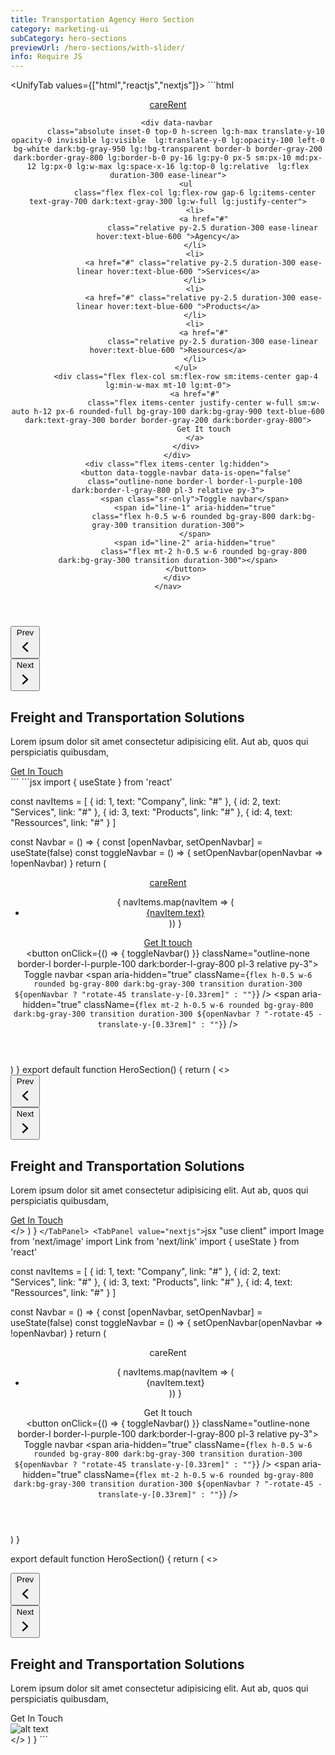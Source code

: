 ```yaml
---
title: Transportation Agency Hero Section
category: marketing-ui
subCategory: hero-sections
previewUrl: /hero-sections/with-slider/
info: Require JS
---
```


<UnifyTab values={["html","reactjs","nextjs"]}>
    <TabPanel value="html">
    ```html
<!-- 
    Add Styles
    button[data-toggle-navbar][data-is-open="true"] #line-1 {
        transform: rotate(45deg) translateY(0.38rem);
    }

    button[data-toggle-navbar][data-is-open="true"] #line-2 {
        transform: rotate(-45deg) translateY(-0.38rem);
    }
-->
<header
    class="sticky left-0 top-0 w-full flex items-center h-20 z-50 bg-white dark:bg-gray-950 bg-opacity-90 backdrop-filter backdrop-blur-xl">
    <nav
        class="relative mx-auto lg:max-w-7xl w-full px-5 sm:px-10 md:px-12 lg:px-5 flex gap-x-5 justify-between items-center">
        <div class="flex items-center min-w-max">
            <a href="#" class="font-semibold flex items-center gap-x-2">
                <div class="flex items-center -space-x-3">
                    <span class="h-6 aspect-square bg-blue-600 dark:bg-blue-500 rounded-full flex"></span>
                    <span class="h-6 aspect-square bg-sky-600 dark:bg-sky-400 blur rounded-full flex"></span>
                </div>
                <span class="text-lg text-gray-700 dark:text-gray-300">careRent</span>
            </a>
        </div>

        <div data-navbar
            class="absolute inset-0 top-0 h-screen lg:h-max translate-y-10 opacity-0 invisible lg:visible  lg:translate-y-0 lg:opacity-100 left-0 bg-white dark:bg-gray-950 lg:!bg-transparent border-b border-gray-200 dark:border-gray-800 lg:border-b-0 py-16 lg:py-0 px-5 sm:px-10 md:px-12 lg:px-0 lg:w-max lg:space-x-16 lg:top-0 lg:relative  lg:flex duration-300 ease-linear">
            <ul
                class="flex flex-col lg:flex-row gap-6 lg:items-center text-gray-700 dark:text-gray-300 lg:w-full lg:justify-center">
                <li>
                    <a href="#"
                        class="relative py-2.5 duration-300 ease-linear hover:text-blue-600 ">Agency</a>
                </li>
                <li>
                    <a href="#" class="relative py-2.5 duration-300 ease-linear hover:text-blue-600 ">Services</a>
                </li>
                <li>
                    <a href="#" class="relative py-2.5 duration-300 ease-linear hover:text-blue-600 ">Products</a>
                </li>
                <li>
                    <a href="#"
                        class="relative py-2.5 duration-300 ease-linear hover:text-blue-600 ">Resources</a>
                </li>
            </ul>
            <div class="flex flex-col sm:flex-row sm:items-center gap-4  lg:min-w-max mt-10 lg:mt-0">
                <a href="#"
                    class="flex items-center justify-center w-full sm:w-auto h-12 px-6 rounded-full bg-gray-100 dark:bg-gray-900 text-blue-600 dark:text-gray-300 border border-gray-200 dark:border-gray-800">
                    Get It touch
                </a>
            </div>
        </div>
        <div class="flex items-center lg:hidden">
            <button data-toggle-navbar data-is-open="false"
                class="outline-none border-l border-l-purple-100 dark:border-l-gray-800 pl-3 relative py-3">
                <span class="sr-only">Toggle navbar</span>
                <span id="line-1" aria-hidden="true"
                    class="flex h-0.5 w-6 rounded bg-gray-800 dark:bg-gray-300 transition duration-300">
                </span>
                <span id="line-2" aria-hidden="true"
                    class="flex mt-2 h-0.5 w-6 rounded bg-gray-800 dark:bg-gray-300 transition duration-300"></span>
            </button>
        </div>
    </nav>
</header>

<section class="pt-4">
    <div class="sm:px-2 md:px-2 lg:px-1 xl:px-0 mx-auto lg:max-w-[82rem]">
        <div class="sm:rounded-3xl flex flex-col-reverse md:flex-row items-center bg-gray-100 dark:bg-gray-900">
            <div
                class="absolute z-10 bottom-8 lg:bottom-0 left-0 md:relative min-w-max w-full md:w-auto md:justify-center flex flex-row md:flex-col items-center md:space-y-4 gap-x-6 px-4 sm:pl-8 sm:pr-0 py-4 text-gray-600">
                <button class="outline-none swip-prev-homeslide p-1.5 rounded-full border border-gray-300 dark:border-gray-700 bg-gray-200 dark:bg-gray-800 text-gray-800 dark:text-gray-200">
                    <span class="sr-only">Prev</span>
                    <svg xmlns="http://www.w3.org/2000/svg" viewBox="0 0 20 20" fill="currentColor" class="w-4 h-4">
                        <path fill-rule="evenodd"
                            d="M12.79 5.23a.75.75 0 01-.02 1.06L8.832 10l3.938 3.71a.75.75 0 11-1.04 1.08l-4.5-4.25a.75.75 0 010-1.08l4.5-4.25a.75.75 0 011.06.02z"
                            clip-rule="evenodd" />
                    </svg>
                </button>
                <div
                    class="flex md:flex-col items-center md:space-y-4 gap-x-4 home-swiper-pagination w-max max-w-max">
                    <span class="relative w-5 h-5 rounded-full border border-gray-200 dark:border-gray-800 bg-gray-200 dark:bg-gray-800 before:absolute before:inset-1 before:rounded-full before:bg-blue-600"></span>
                    <span class="relative w-5 h-5 rounded-full border border-gray-200 dark:border-gray-800 bg-gray-200/90 dark:bg-gray-800/90 before:absolute before:inset-1 before:rounded-full"></span>
                </div>
                <button class="outline-none swip-next-homeslide p-1.5 rounded-full border border-gray-300 dark:border-gray-700 bg-gray-200 dark:bg-gray-800 text-gray-800 dark:text-gray-200">
                    <span class="sr-only">Next</span>
                    <svg xmlns="http://www.w3.org/2000/svg" viewBox="0 0 20 20" fill="currentColor" class="w-4 h-4">
                        <path fill-rule="evenodd"
                            d="M7.21 14.77a.75.75 0 01.02-1.06L11.168 10 7.23 6.29a.75.75 0 111.04-1.08l4.5 4.25a.75.75 0 010 1.08l-4.5 4.25a.75.75 0 01-1.06-.02z"
                            clip-rule="evenodd" />
                    </svg>
                </button>
            </div>
            <div class="w-full">
                <div class="relative flex items-center h-[calc(100dvh-5rem)] md:h-auto py-24 px-4 sm:px-8 md:px-12 lg:px-14 sm:py-20 md:py-24 lg:py-28 w-full">
                    <div class="sm:w-3/5 max-w-xl md:max-w-2xl relative z-10">
                        <div class="space-y-6 md:space-y-8 relative">
                        <h1 class="text-3xl sm:text-4xl md:text-5xl xl:text-6xl font-bold text-white md:text-gray-900 dark:text-white">
                            Freight and Transportation <span class="font-sans italic">Solutions</span>
                        </h1>
                        <p class="text-gray-300 md:text-gray-700 dark:text-gray-300 max-w-lg">
                            Lorem ipsum dolor sit amet consectetur adipisicing elit. Aut ab, quos qui perspiciatis quibusdam,
                        </p>
                        <div class="pt-4">
                            <a href="#" class="px-6 h-12 flex items-center w-max rounded-3xl bg-blue-600 text-white">
                            Get In Touch
                            </a>
                        </div>
                        </div>
                    </div>
                    <div class="absolute right-0 top-0 inset-y-0 w-full md:w-4/5 lg:w-3/5">
                        <div aria-hidden="true" class="absolute inset-0 bg-gray-800/40 dark:bg-gray-950/80 md:hidden">
                        <span class="w-full md:hidden bg-gradient-to-br from-gray-800 dark:from-gray-950 flex h-full"></span>
                        </div>
                        <div class="hidden md:flex absolute inset-0 bg-gradient-to-r from-gray-100 dark:from-gray-900">
                        </div>
                        <img src="/images/camion1.webp" alt="" class="h-full w-full object-cover md:rounded-r-3xl">
                    </div>
                    </div>
            </div>
        </div>
    </div>
</section>
<!-- <script>
    const btnHumb = document.querySelector("[data-toggle-navbar]")
    const navbar = document.querySelector("[data-navbar]")
    if (btnHumb && navbar) {
        const toggleBtnAttr = () => {
            const isOpen = btnHumb.getAttribute("data-is-open")
            btnHumb.setAttribute("data-is-open", isOpen === "true" ? "false" : "true")
            if (isOpen === "false") {
                document.body.classList.toggle("overflow-y-auto")
            } else {
                document.body.classList.add("overflow-y-auto")
            }
        }
        btnHumb.addEventListener("click", () => {
            navbar.classList.toggle("invisible")
            navbar.classList.toggle("opacity-0")
            navbar.classList.toggle("translate-y-10")
            toggleBtnAttr()
        })
    }
</script> -->
    ```
    </TabPanel>
    <TabPanel value="reactjs">
    ```jsx
import { useState } from 'react'

const navItems = [
    {
        id: 1,
        text: "Company",
        link: "#"
    },
    {
        id: 2,
        text: "Services",
        link: "#"
    },
    {
        id: 3,
        text: "Products",
        link: "#"
    },
    {
        id: 4,
        text: "Ressources",
        link: "#"
    }
]

const Navbar = () => {
    const [openNavbar, setOpenNavbar] = useState(false)
    const toggleNavbar = () => {
        setOpenNavbar(openNavbar => !openNavbar)
    }
    return (
        <header className="sticky left-0 top-0 w-full flex items-center h-20 z-50 bg-white dark:bg-gray-950 bg-opacity-90 backdrop-filter backdrop-blur-xl">
            <nav className="relative mx-auto lg:max-w-7xl w-full px-5 sm:px-10 md:px-12 lg:px-5 flex gap-x-5 justify-between items-center">
                <div className="flex items-center min-w-max">
                    <a href="#" className="font-semibold flex items-center gap-x-2">
                        <div className="flex items-center -space-x-3">
                            <span className="h-6 aspect-square bg-blue-600 dark:bg-blue-500 rounded-full flex" />
                            <span className="h-6 aspect-square bg-sky-600 dark:bg-sky-400 blur rounded-full flex" />
                        </div>
                        <span className="text-lg text-gray-700 dark:text-gray-300">careRent</span>
                    </a>
                </div>
                <div className="absolute inset-0 top-0 h-screen lg:h-max translate-y-10 opacity-0 invisible lg:visible  lg:translate-y-0 lg:opacity-100 left-0 bg-white dark:bg-gray-950 lg:!bg-transparent border-b border-gray-200 dark:border-gray-800 lg:border-b-0 py-16 lg:py-0 px-5 sm:px-10 md:px-12 lg:px-0 lg:w-max lg:space-x-16 lg:top-0 lg:relative  lg:flex duration-300 ease-linear">
                    <ul className="flex flex-col lg:flex-row gap-6 lg:items-center text-gray-700 dark:text-gray-300 lg:w-full lg:justify-center">
                        {
                            navItems.map(navItem => (
                                <li key={navItem.id}>
                                    <a href={navItem.link} className="relative py-2.5 duration-300 ease-linear hover:text-blue-600 ">
                                        {navItem.text}
                                    </a>
                                </li>
                            ))
                        }
                    </ul>
                    <div className="flex flex-col sm:flex-row sm:items-center gap-4  lg:min-w-max mt-10 lg:mt-0">
                        <a href="#" className="flex items-center justify-center w-full sm:w-auto h-12 px-6 rounded-full bg-gray-100 dark:bg-gray-900 text-blue-600 dark:text-gray-300 border border-gray-200 dark:border-gray-800">
                            Get It touch
                        </a>
                    </div>
                </div>
                <div className="flex items-center lg:hidden">
                    <button onClick={() => { toggleNavbar() }} className="outline-none border-l border-l-purple-100 dark:border-l-gray-800 pl-3 relative py-3">
                        <span className="sr-only">Toggle navbar</span>
                        <span aria-hidden="true" className={`
                                flex h-0.5 w-6 rounded bg-gray-800 dark:bg-gray-300 transition duration-300
                                ${openNavbar ? "rotate-45 translate-y-[0.33rem]" : ""}
                            `} />
                        <span aria-hidden="true" className={`
                                flex mt-2 h-0.5 w-6 rounded bg-gray-800 dark:bg-gray-300 transition duration-300
                                ${openNavbar ? "-rotate-45 -translate-y-[0.33rem]" : ""}
                            `} />
                    </button>
                </div>
            </nav>
        </header>
    )
}
export default function HeroSection() {
    return (
        <>
            <Navbar />
            <section className="pt-4">
                <div className="sm:px-2 md:px-2 lg:px-1 xl:px-0 mx-auto lg:max-w-[82rem]">
                    <div className="sm:rounded-3xl flex flex-col-reverse md:flex-row items-center bg-gray-100 dark:bg-gray-900">
                        <div className="absolute z-10 bottom-8 lg:bottom-0 left-0 md:relative min-w-max w-full md:w-auto md:justify-center flex flex-row md:flex-col items-center md:space-y-4 gap-x-6 px-4 sm:pl-8 sm:pr-0 py-4 text-gray-600">
                            <button className="outline-none swip-prev-homeslide p-1.5 rounded-full border border-gray-300 dark:border-gray-700 bg-gray-200 dark:bg-gray-800 text-gray-800 dark:text-gray-200">
                                <span className="sr-only">Prev</span>
                                <svg xmlns="http://www.w3.org/2000/svg" viewBox="0 0 20 20" fill="currentColor" className="w-4 h-4">
                                    <path fillRule="evenodd" d="M12.79 5.23a.75.75 0 01-.02 1.06L8.832 10l3.938 3.71a.75.75 0 11-1.04 1.08l-4.5-4.25a.75.75 0 010-1.08l4.5-4.25a.75.75 0 011.06.02z" clipRule="evenodd" />
                                </svg>
                            </button>
                            <div className="flex md:flex-col items-center md:space-y-4 gap-x-4 home-swiper-pagination w-max max-w-max">
                                <span className="relative w-5 h-5 rounded-full border border-gray-200 dark:border-gray-800 bg-gray-200 dark:bg-gray-800 before:absolute before:inset-1 before:rounded-full before:bg-blue-600" />
                                <span className="relative w-5 h-5 rounded-full border border-gray-200 dark:border-gray-800 bg-gray-200/90 dark:bg-gray-800/90 before:absolute before:inset-1 before:rounded-full" />
                            </div>
                            <button className="outline-none swip-next-homeslide p-1.5 rounded-full border border-gray-300 dark:border-gray-700 bg-gray-200 dark:bg-gray-800 text-gray-800 dark:text-gray-200">
                                <span className="sr-only">Next</span>
                                <svg xmlns="http://www.w3.org/2000/svg" viewBox="0 0 20 20" fill="currentColor" className="w-4 h-4">
                                    <path fillRule="evenodd" d="M7.21 14.77a.75.75 0 01.02-1.06L11.168 10 7.23 6.29a.75.75 0 111.04-1.08l4.5 4.25a.75.75 0 010 1.08l-4.5 4.25a.75.75 0 01-1.06-.02z" clipRule="evenodd" />
                                </svg>
                            </button>
                        </div>
                        <div className="w-full">
                            <div className="relative flex items-center h-[calc(100dvh-5rem)] md:h-auto py-24 px-4 sm:px-8 md:px-12 lg:px-14 sm:py-20 md:py-24 lg:py-28 w-full">
                                <div className="sm:w-3/5 max-w-xl md:max-w-2xl relative z-10">
                                    <div className="space-y-6 md:space-y-8 relative">
                                        <h1 className="text-3xl sm:text-4xl md:text-5xl xl:text-6xl font-bold text-white md:text-gray-900 dark:text-white">
                                            Freight and Transportation <span className="font-sans italic">Solutions</span>
                                        </h1>
                                        <p className="text-gray-300 md:text-gray-700 dark:text-gray-300 max-w-lg">
                                            Lorem ipsum dolor sit amet consectetur adipisicing elit. Aut ab, quos qui perspiciatis quibusdam,
                                        </p>
                                        <div className="pt-4">
                                            <a href="#" className="px-6 h-12 flex items-center w-max rounded-3xl bg-blue-600 text-white">
                                                Get In Touch
                                            </a>
                                        </div>
                                    </div>
                                </div>
                                <div className="absolute right-0 top-0 inset-y-0 w-full md:w-4/5 lg:w-3/5">
                                    <div aria-hidden="true" className="absolute inset-0 bg-gray-800/40 dark:bg-gray-950/80 md:hidden">
                                        <span className="w-full md:hidden bg-gradient-to-br from-gray-800 dark:from-gray-950 flex h-full" />
                                    </div>
                                    <div className="hidden md:flex absolute inset-0 bg-gradient-to-r from-gray-100 dark:from-gray-900">
                                    </div>
                                    <img src="/images/camion1.webp" alt="" className="h-full w-full object-cover md:rounded-r-3xl" />
                                </div>
                            </div>
                        </div>
                    </div>
                </div>
            </section>
        </>
    )
}
    ```
    </TabPanel>
    <TabPanel value="nextjs">
    ```jsx
"use client"
import Image from 'next/image'
import Link from 'next/link'
import { useState } from 'react'

const navItems = [
    {
        id: 1,
        text: "Company",
        link: "#"
    },
    {
        id: 2,
        text: "Services",
        link: "#"
    },
    {
        id: 3,
        text: "Products",
        link: "#"
    },
    {
        id: 4,
        text: "Ressources",
        link: "#"
    }
]

const Navbar = () => {
    const [openNavbar, setOpenNavbar] = useState(false)
    const toggleNavbar = () => {
        setOpenNavbar(openNavbar => !openNavbar)
    }
    return (
        <header className="sticky left-0 top-0 w-full flex items-center h-20 z-50 bg-white dark:bg-gray-950 bg-opacity-90 backdrop-filter backdrop-blur-xl">
            <nav className="relative mx-auto lg:max-w-7xl w-full px-5 sm:px-10 md:px-12 lg:px-5 flex gap-x-5 justify-between items-center">
                <div className="flex items-center min-w-max">
                    <Link href="#" className="font-semibold flex items-center gap-x-2">
                        <div className="flex items-center -space-x-3">
                            <span className="h-6 aspect-square bg-blue-600 dark:bg-blue-500 rounded-full flex" />
                            <span className="h-6 aspect-square bg-sky-600 dark:bg-sky-400 blur rounded-full flex" />
                        </div>
                        <span className="text-lg text-gray-700 dark:text-gray-300">careRent</span>
                    </Link>
                </div>
                <div className="absolute inset-0 top-0 h-screen lg:h-max translate-y-10 opacity-0 invisible lg:visible  lg:translate-y-0 lg:opacity-100 left-0 bg-white dark:bg-gray-950 lg:!bg-transparent border-b border-gray-200 dark:border-gray-800 lg:border-b-0 py-16 lg:py-0 px-5 sm:px-10 md:px-12 lg:px-0 lg:w-max lg:space-x-16 lg:top-0 lg:relative  lg:flex duration-300 ease-linear">
                    <ul className="flex flex-col lg:flex-row gap-6 lg:items-center text-gray-700 dark:text-gray-300 lg:w-full lg:justify-center">
                        {
                            navItems.map(navItem => (
                                <li key={navItem.id}>
                                    <Link href={navItem.link} className="relative py-2.5 duration-300 ease-linear hover:text-blue-600 ">
                                        {navItem.text}
                                    </Link>
                                </li>
                            ))
                        }
                    </ul>
                    <div className="flex flex-col sm:flex-row sm:items-center gap-4  lg:min-w-max mt-10 lg:mt-0">
                        <Link href="#" className="flex items-center justify-center w-full sm:w-auto h-12 px-6 rounded-full bg-gray-100 dark:bg-gray-900 text-blue-600 dark:text-gray-300 border border-gray-200 dark:border-gray-800">
                            Get It touch
                        </Link>
                    </div>
                </div>
                <div className="flex items-center lg:hidden">
                    <button onClick={() => { toggleNavbar() }} className="outline-none border-l border-l-purple-100 dark:border-l-gray-800 pl-3 relative py-3">
                        <span className="sr-only">Toggle navbar</span>
                        <span aria-hidden="true" className={`
                                flex h-0.5 w-6 rounded bg-gray-800 dark:bg-gray-300 transition duration-300
                                ${openNavbar ? "rotate-45 translate-y-[0.33rem]" : ""}
                            `} />
                        <span aria-hidden="true" className={`
                                flex mt-2 h-0.5 w-6 rounded bg-gray-800 dark:bg-gray-300 transition duration-300
                                ${openNavbar ? "-rotate-45 -translate-y-[0.33rem]" : ""}
                            `} />
                    </button>
                </div>
            </nav>
        </header>
    )
}

export default function HeroSection() {
    return (
        <>
            <Navbar />
            <section className="pt-4">
                <div className="sm:px-2 md:px-2 lg:px-1 xl:px-0 mx-auto lg:max-w-[82rem]">
                    <div className="sm:rounded-3xl flex flex-col-reverse md:flex-row items-center bg-gray-100 dark:bg-gray-900">
                        <div className="absolute z-10 bottom-8 lg:bottom-0 left-0 md:relative min-w-max w-full md:w-auto md:justify-center flex flex-row md:flex-col items-center md:space-y-4 gap-x-6 px-4 sm:pl-8 sm:pr-0 py-4 text-gray-600">
                            <button className="outline-none swip-prev-homeslide p-1.5 rounded-full border border-gray-300 dark:border-gray-700 bg-gray-200 dark:bg-gray-800 text-gray-800 dark:text-gray-200">
                                <span className="sr-only">Prev</span>
                                <svg xmlns="http://www.w3.org/2000/svg" viewBox="0 0 20 20" fill="currentColor" className="w-4 h-4">
                                    <path fillRule="evenodd" d="M12.79 5.23a.75.75 0 01-.02 1.06L8.832 10l3.938 3.71a.75.75 0 11-1.04 1.08l-4.5-4.25a.75.75 0 010-1.08l4.5-4.25a.75.75 0 011.06.02z" clipRule="evenodd" />
                                </svg>
                            </button>
                            <div className="flex md:flex-col items-center md:space-y-4 gap-x-4 home-swiper-pagination w-max max-w-max">
                                <span className="relative w-5 h-5 rounded-full border border-gray-200 dark:border-gray-800 bg-gray-200 dark:bg-gray-800 before:absolute before:inset-1 before:rounded-full before:bg-blue-600" />
                                <span className="relative w-5 h-5 rounded-full border border-gray-200 dark:border-gray-800 bg-gray-200/90 dark:bg-gray-800/90 before:absolute before:inset-1 before:rounded-full" />
                            </div>
                            <button className="outline-none swip-next-homeslide p-1.5 rounded-full border border-gray-300 dark:border-gray-700 bg-gray-200 dark:bg-gray-800 text-gray-800 dark:text-gray-200">
                                <span className="sr-only">Next</span>
                                <svg xmlns="http://www.w3.org/2000/svg" viewBox="0 0 20 20" fill="currentColor" className="w-4 h-4">
                                    <path fillRule="evenodd" d="M7.21 14.77a.75.75 0 01.02-1.06L11.168 10 7.23 6.29a.75.75 0 111.04-1.08l4.5 4.25a.75.75 0 010 1.08l-4.5 4.25a.75.75 0 01-1.06-.02z" clipRule="evenodd" />
                                </svg>
                            </button>
                        </div>
                        <div className="w-full">
                            <div className="relative flex items-center h-[calc(100dvh-5rem)] md:h-auto py-24 px-4 sm:px-8 md:px-12 lg:px-14 sm:py-20 md:py-24 lg:py-28 w-full">
                                <div className="sm:w-3/5 max-w-xl md:max-w-2xl relative z-10">
                                    <div className="space-y-6 md:space-y-8 relative">
                                        <h1 className="text-3xl sm:text-4xl md:text-5xl xl:text-6xl font-bold text-white md:text-gray-900 dark:text-white">
                                            Freight and Transportation <span className="font-sans italic">Solutions</span>
                                        </h1>
                                        <p className="text-gray-300 md:text-gray-700 dark:text-gray-300 max-w-lg">
                                            Lorem ipsum dolor sit amet consectetur adipisicing elit. Aut ab, quos qui perspiciatis quibusdam,
                                        </p>
                                        <div className="pt-4">
                                            <Link href="#" className="px-6 h-12 flex items-center w-max rounded-3xl bg-blue-600 text-white">
                                                Get In Touch
                                            </Link>
                                        </div>
                                    </div>
                                </div>
                                <div className="absolute right-0 top-0 inset-y-0 w-full md:w-4/5 lg:w-3/5">
                                    <div aria-hidden="true" className="absolute inset-0 bg-gray-800/40 dark:bg-gray-950/80 md:hidden">
                                        <span className="w-full md:hidden bg-gradient-to-br from-gray-800 dark:from-gray-950 flex h-full" />
                                    </div>
                                    <div className="hidden md:flex absolute inset-0 bg-gradient-to-r from-gray-100 dark:from-gray-900">
                                    </div>
                                    <Image src="/images/camion1.webp" alt="alt text" width={2700} height={1900} className="h-full w-full object-cover md:rounded-r-3xl" />
                                </div>
                            </div>
                        </div>
                    </div>
                </div>
            </section>
        </>
    )
}
    ```
    </TabPanel>
</UnifyTab>
